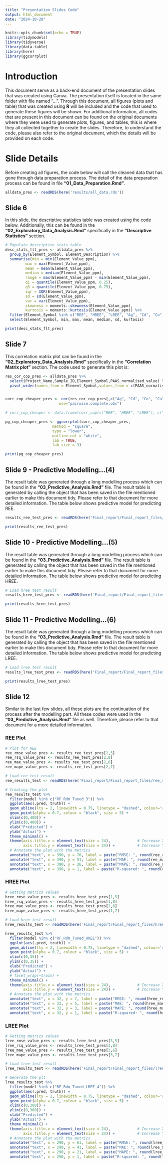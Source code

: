 ```yaml
---
title: "Presentation Slides Code"
output: html_document
date: "2024-10-28"
---
```


```r
knitr::opts_chunk$set(echo = TRUE)
library(tidymodels)
library(tidyverse)
library(data.table)
library(here)
library(ggcorrplot)
```

# Introduction

This document serve as a back-end document of the presentation slides that was created using Canva. The presentation itself is located in the same folder with file named "...". Through this document, all figures (plots and table) that was created using **R** will be included and the code that used to generate these figures will be shown. For additional information, all codes that are present in this document can be found on the original documents where they were used to generate plots, figures, and tables, this is where they all collected together to create the slides. Therefore, to understand the code, please also refer to the original document, which the details will be provided on each code.

# Slide Details

Before creating all figures, the code below will call the cleaned data that has gone through data preparation process. The detail of the data preparation process can be found in file **"01_Data_Preparation.Rmd"**.
```r
alldata_pres <- readRDS(here('results/all_data.rds'))
```

## Slide 6
In this slide, the descriptive statistics table was created using the code below. Additionally, this can be found in the **"02_Exploratory_Data_Analysis.Rmd"** specifically in the **"Descriptive Statistics"** section.
```r
# Populate descriptive stats table
desc_stats_flt_pres <- alldata_pres %>%
  group_by(Element_Symbol, Element_Description) %>%
  summarise(min = min(Element_Value_ppm),
         max = max(Element_Value_ppm),
         mean = mean(Element_Value_ppm),
         median = median(Element_Value_ppm),
         range = max(Element_Value_ppm) - min(Element_Value_ppm),
         q1 = quantile(Element_Value_ppm, 0.25),
         q3 = quantile(Element_Value_ppm, 0.75),
         iqr = IQR(Element_Value_ppm),
         sd = sd(Element_Value_ppm),
         var = var(Element_Value_ppm),
         skewness = moments::skewness(Element_Value_ppm),
         kurtosis = moments::kurtosis(Element_Value_ppm)) %>%
  filter(Element_Symbol %in% c("REE", "HREE", "LREE", "Ag", "Cd", "Co", "Cu", "Li", "Mo", "Ni", "Pb", "Sc", "Tl", "Zn")) %>%
  select(Element_Symbol, min, max, mean, median, sd, kurtosis)

print(desc_stats_flt_pres)
```


## Slide 7
This correlation matrix plot can be found in the **"02_Exploratory_Data_Analysis.Rmd"** specifically in the **"Correlation Matrix plot"** section. The code used to generate this plot is:
```r
res_cor_cop_pres <- alldata_pres %>% 
  select(Project_Name,Sample_ID,Element_Symbol,PAAS_normalised_value) %>% 
  pivot_wider(names_from = Element_Symbol,values_from = c(PAAS_normalised_value))


corr_cop_cheaper_pres <- cor(res_cor_cop_pres[,c("Ag", "Cd", "Co", "Cu", "Li", "Mo", "Ni", "Pb", "Sc", "Tl", "Zn", "REE", "HREE", "LREE")],
                        use="pairwise.complete.obs")

# corr_cop_cheaper <- data.frame(corr_cop[c("REE", "HREE", "LREE"), c("Ag", "Cd", "Co", "Cu", "Li", "Mo", "Ni", "Pb", "Sc", "Tl", "Zn")])

pg_cop_cheaper_pres <- ggcorrplot(corr_cop_cheaper_pres, 
                     method = "square", 
                     type = "lower",
                     outline.col = "white", 
                     lab = TRUE, 
                     lab_size = 3)

print(pg_cop_cheaper_pres)
```


## Slide 9 - Predictive Modelling...(4)
The result table was generated through a long modelling process which can be found in the **"03_Predictive_Analysis.Rmd"** file. The result table is generated by calling the object that has been saved in the file mentioned earlier to make this document tidy. Please refer to that document for more detailed information. The table below shows predictive model for predicting REE.
```r
results_ree_test_pres <- readRDS(here('Final_report/Final_report_files/results_ree_test_df.rds'))

print(results_ree_test_pres)
```


## Slide 10 - Predictive Modelling...(5)
The result table was generated through a long modelling process which can be found in the **"03_Predictive_Analysis.Rmd"** file. The result table is generated by calling the object that has been saved in the file mentioned earlier to make this document tidy. Please refer to that document for more detailed information. The table below shows predictive model for predicting HREE.
```r
# Load hree test result
results_hree_test_pres <- readRDS(here('Final_report/Final_report_files/results_hree_test_df.rds'))

print(results_hree_test_pres)
```


## Slide 11 - Predictive Modelling...(6)
The result table was generated through a long modelling process which can be found in the **"03_Predictive_Analysis.Rmd"** file. The result table is generated by calling the object that has been saved in the file mentioned earlier to make this document tidy. Please refer to that document for more detailed information. The table below shows predictive model for predicting LREE.
```r
# Load lree test result
results_lree_test_pres <- readRDS(here('Final_report/Final_report_files/results_lree_test_df.rds'))

print(results_lree_test_pres)
```


## Slide 12
Similar to the last few slides, all these plots are the continuation of the process after the modelling part. All these codes were used in the **"03_Predictive_Analysis.Rmd"** file as well. Therefore, please refer to that document for a more detailed information.

### REE Plot
```r

# Plot for REE
ree_rmse_value_pres <- results_ree_test_pres[2,5]
ree_rsq_value_pres <- results_ree_test_pres[2,8]
ree_mae_value_pres <- results_ree_test_pres[2,6]
ree_mape_value_pres <- results_ree_test_pres[2,7]

# Load ree test result
ree_results_test <- readRDS(here('Final_report/Final_report_files/ree_results_test.rds'))

# Creating the plot
ree_results_test %>%
  filter(model %in% c("RF_Rdm_Tuned_3")) %>%
  ggplot(aes(.pred, truth)) +
  geom_abline(lty = 2, linewidth = 0.75, linetype = "dashed", colour='red') +
  geom_point(alpha = 0.7, colour = "black", size = 5) +
  xlim(c(0,400)) +
  ylim(c(0,400)) +
  xlab("Predicted") +
  ylab("Actual") +
  theme_minimal() +
  theme(axis.title.x = element_text(size = 24),            # Increase X-axis title size
        axis.title.y = element_text(size = 24)) +          # Increase Y-axis title size
  # Annotate the plot with the metrics
  annotate("text", x = 390, y = 76, label = paste("RMSE: ", round(ree_rmse_value_pres, 2)), size = 9, hjust = 1) +
  annotate("text", x = 390, y = 51, label = paste("MAE: ", round(ree_mae_value_pres, 2)), size = 9, hjust = 1) +
  annotate("text", x = 390, y = 26, label = paste("MAPE: ", round(ree_mape_value_pres, 2)), size = 9, hjust = 1) +
  annotate("text", x = 390, y = 1, label = paste("R-squared: ", round(ree_rsq_value_pres, 2)), size = 9, hjust = 1)
```

### HREE Plot
```r

# Getting metrics values
hree_rmse_value_pres <- results_hree_test_pres[1,5]
hree_rsq_value_pres <- results_hree_test_pres[1,8]
hree_mae_value_pres <- results_hree_test_pres[1,6]
hree_mape_value_pres <- results_hree_test_pres[1,7]

# Load hree test result
hree_results_test <- readRDS(here('Final_report/Final_report_files/hree_results_test.rds'))

hree_results_test %>%
  filter(model %in% c("RF_Rdm_Tuned_HREE")) %>%
  ggplot(aes(.pred, truth)) +
  geom_abline(lty = 2, linewidth = 0.75, linetype = "dashed", colour='red') +
  geom_point(alpha = 0.7, colour = "black", size = 5) +
  xlim(c(0,35)) +
  ylim(c(0,35)) +
  xlab("Predicted") +
  ylab("Actual") +
  # facet_wrap(~train) +
  theme_minimal() +
  theme(axis.title.x = element_text(size = 24),            # Increase X-axis title size
        axis.title.y = element_text(size = 24)) +          # Increase Y-axis title size
  # Annotate the plot with the metrics
  annotate("text", x = 32, y = 7, label = paste("RMSE: ", round(hree_rmse_value_pres, 2)), size = 9, hjust = 1) +
  annotate("text", x = 32, y = 5, label = paste("MAE: ", round(hree_mae_value_pres, 2)), size = 9, hjust = 1) +
  annotate("text", x = 32, y = 3, label = paste("MAPE: ", round(hree_mape_value_pres, 2)), size = 9, hjust = 1) +
  annotate("text", x = 32, y = 1, label = paste("R-squared: ", round(hree_rsq_value_pres, 2)), size = 9, hjust = 1)
```


### LREE Plot
```r

# Getting metrics values
lree_rmse_value_pres <- results_lree_test_pres[3,5]
lree_rsq_value_pres <- results_lree_test_pres[3,8]
lree_mae_value_pres <- results_lree_test_pres[3,6]
lree_mape_value_pres <- results_lree_test_pres[3,7]

# Load lree test result
lree_results_test <- readRDS(here('Final_report/Final_report_files/lree_results_test.rds'))

# Generate the plt
lree_results_test %>%
  filter(model %in% c("RF_Rdm_Tuned_LREE_4")) %>%
  ggplot(aes(.pred, truth)) +
  geom_abline(lty = 2, linewidth = 0.75, linetype = "dashed", colour='red') +
  geom_point(alpha = 0.7, colour = "black", size = 5) +
  xlim(c(0,300)) +
  ylim(c(0,300)) +
  xlab("Predicted") +
  ylab("Actual") +
  theme_minimal() +
  theme(axis.title.x = element_text(size = 24),            # Increase X-axis title size
        axis.title.y = element_text(size = 24)) +          # Increase Y-axis title size
  # Annotate the plot with the metrics
  annotate("text", x = 290, y = 61, label = paste("RMSE: ", round(lree_rmse_value_pres, 2)), size = 9, hjust = 1) +
  annotate("text", x = 290, y = 41, label = paste("MAE: ", round(lree_mae_value_pres, 2)), size = 9, hjust = 1) +
  annotate("text", x = 290, y = 21, label = paste("MAPE: ", round(lree_mape_value_pres, 2)), size = 9, hjust = 1) +
  annotate("text", x = 290, y = 1, label = paste("R-squared: ", round(lree_rsq_value_pres, 2)), size = 9, hjust = 1)

```